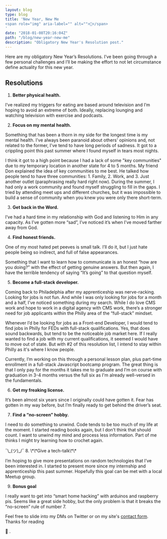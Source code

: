 ```yaml
---
layout: blog
type: blog
title: 'New Year, New Me 
<span role="img" aria-label="" alt="">💁</span>
'
date: "2018-01-08T20:16:04Z"
path: "/blog/new-year-new-me"
description: "Obligatory New Year's Resolution post."
---
```


Here are my obligatory New Year’s Resolutions. I’ve been going through a few personal challenges and I’ll be making the effort to not let circumstance define actuality for this new year.

## Resolutions

1. **Better physical health.**

I’ve realized my triggers for eating are based around television and I’m hoping to avoid an extreme of both. Ideally, replacing lounging and watching television with exercise and podcasts.

2. **Focus on my mental health.**

Something that has been a thorn in my side for the longest time is my mental health. I've always been paranoid about others' opinions and, not related to the former, I've tend to have long periods of sadness. It got to a crippling point this past summer where I found myself in tears most nights.

I think it got to a high point because I had a lack of some "key communities" due to my temporary location in another state for 4 to 5 months. My friend Don explained the idea of key communities to me best. He talked how people tend to have three communities: 1. Family, 2. Work, and 3. Just another outlet (paraphrasing really hard right now). During the summer, I had only a work community and found myself struggling to fill in the gaps. I tried by attending meet ups and different churches, but it was impossible to build a sense of community when you knew you were only there short-term.

3. **Get back in the Word.**

I’ve had a hard time in my relationship with God and listening to Him in any capacity. As I’ve gotten more “sad”, I’ve noticed it’s when I’ve moved farther away from God.

4. **Find honest friends.**

One of my most hated pet peeves is small talk. I’ll do it, but I just hate people being so indirect, and full of false appearances.

Something that I want to learn how to communicate is an honest “how are you doing?” with the effect of getting genuine answers. But then again, I have the terrible tendency of saying “It’s going” to that question myself.

5. **Become a full-stack developer.**

Coming back to Philadelphia after my apprenticeship was nerve-racking. Looking for jobs is not fun. And while I was only looking for jobs for a month and a half, I’ve noticed something during my search. While I do love CMS work and hope to work in a digital agency with CMS work, there’s a stronger need for job applicants within the Philly area of the “full-stack” mindset.

Whenever I’d be looking for jobs as a Front-end Developer, I would tend to find jobs in Philly for FEDs with full-stack qualifications. Yes, that does sound backwards, but tend to be the noticeable job market here. If I really wanted to find a job with my current qualifications, it seemed I would have to move out of state. But with #2 of this resolution list, I intend to stay within Philly as it's where I know people.

Currently, I’m working on this through a personal lesson plan, plus part-time enrollment in a full-stack Javascript bootcamp program. The great thing is that I only pay for the months it takes me to graduate and I’m on course with graduation in 3-4 months versus the full six as I'm already well-versed in the fundamentals.

6. **Get my freaking license.**

It’s been almost six years since I originally could have gotten it. Fear has gotten in my way before, but I’m finally ready to get behind the driver’s seat.

7. **Find a “no-screen” hobby.**

I need to do something to unwind. Code tends to be too much of my life at the moment. I started reading books again, but I don’t think that should count. I want to unwind my mind and process less information. Part of me thinks I might try learning how to crochet again.

<span role="img" aria-label="I dunno">
  ¯\_(ツ)_/¯
</span> 8. \*\*Give a tech-talk\*\*

I’m hoping to give more presentations on random technologies that I’ve been interested in. I started to present more since my internship and apprenticeship this past summer. Hopefully this goal can be met with a local Meetup group.

9. **Bonus goal**

I really want to get into “smart home hacking” with arduinos and raspberry pis. Seems like a great side hobby, but the only problem is that it breaks the “no-screen” rule of number 7.

Feel free to slide into my DMs on Twitter or on my site's [contact form](/contact). Thanks for reading

<span role="img" aria-label="">
  👋
</span>.
